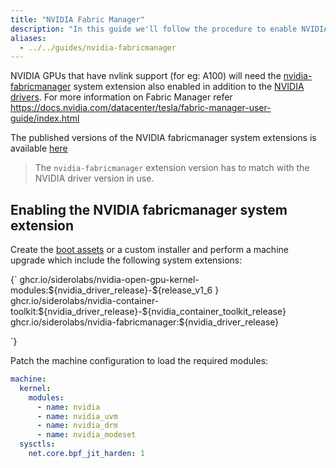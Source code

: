 ```yaml
---
title: "NVIDIA Fabric Manager"
description: "In this guide we'll follow the procedure to enable NVIDIA Fabric Manager."
aliases:
  - ../../guides/nvidia-fabricmanager
---
```



NVIDIA GPUs that have nvlink support (for eg: A100) will need the [nvidia-fabricmanager](https://github.com/siderolabs/extensions/pkgs/container/nvidia-fabricmanager) system extension also enabled in addition to the [NVIDIA drivers](./nvidia-gpu).
For more information on Fabric Manager refer https://docs.nvidia.com/datacenter/tesla/fabric-manager-user-guide/index.html

The published versions of the NVIDIA fabricmanager system extensions is available [here](https://github.com/siderolabs/extensions/pkgs/container/nvidia-fabricmanager)

> The `nvidia-fabricmanager` extension version has to match with the NVIDIA driver version in use.

## Enabling the NVIDIA fabricmanager system extension

Create the [boot assets](../../platform-specific-installations/boot-assets) or a custom installer and perform a machine upgrade which include the following system extensions:

<CodeBlock lang="sh">
{`
ghcr.io/siderolabs/nvidia-open-gpu-kernel-modules:${nvidia_driver_release}-${release_v1_6 }
ghcr.io/siderolabs/nvidia-container-toolkit:${nvidia_driver_release}-${nvidia_container_toolkit_release}
ghcr.io/siderolabs/nvidia-fabricmanager:${nvidia_driver_release}

`}
</CodeBlock>

Patch the machine configuration to load the required modules:

```yaml
machine:
  kernel:
    modules:
      - name: nvidia
      - name: nvidia_uvm
      - name: nvidia_drm
      - name: nvidia_modeset
  sysctls:
    net.core.bpf_jit_harden: 1
```
